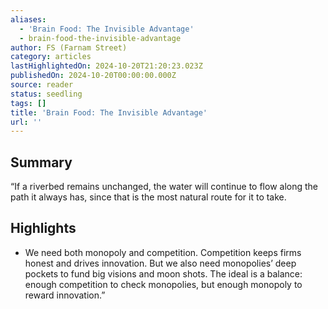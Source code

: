 ```yaml
---
aliases:
  - 'Brain Food: The Invisible Advantage'
  - brain-food-the-invisible-advantage
author: FS (Farnam Street)
category: articles
lastHighlightedOn: 2024-10-20T21:20:23.023Z
publishedOn: 2024-10-20T00:00:00.000Z
source: reader
status: seedling
tags: []
title: 'Brain Food: The Invisible Advantage'
url: ''
---
```

## Summary

“If a riverbed remains unchanged, the water will continue to flow along the path it always has, since that is the most natural route for it to take.

## Highlights

- We need both monopoly and competition. Competition keeps firms honest and drives innovation. But we also need monopolies’ deep pockets to fund big visions and moon shots. The ideal is a balance: enough competition to check monopolies, but enough monopoly to reward innovation.”
